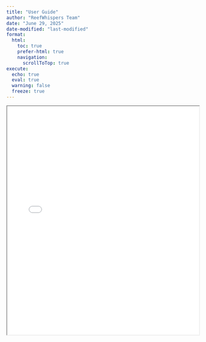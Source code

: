 ```yaml
---
title: "User Guide"
author: "ReefWhispers Team"
date: "June 29, 2025"
date-modified: "last-modified"
format:
  html:
    toc: true
    prefer-html: true
    navigation:
      scrollToTop: true
execute: 
  echo: true
  eval: true
  warning: false
  freeze: true
---
```



<iframe src="data/ReefWhisper Userguide.pdf" width="100%" height="600px"></iframe>